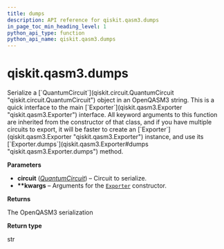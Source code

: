 ```yaml
---
title: dumps
description: API reference for qiskit.qasm3.dumps
in_page_toc_min_heading_level: 1
python_api_type: function
python_api_name: qiskit.qasm3.dumps
---
```


<span id="qiskit-qasm3-dumps" />

# qiskit.qasm3.dumps

<Function id="qiskit.qasm3.dumps" isDedicatedPage={true} github="https://github.com/qiskit/qiskit/tree/stable/0.21/qiskit/qasm3/__init__.py" signature="dumps(circuit, **kwargs)">
  Serialize a [`QuantumCircuit`](qiskit.circuit.QuantumCircuit "qiskit.circuit.QuantumCircuit") object in an OpenQASM3 string.

  <Admonition title="Note" type="note">
    This is a quick interface to the main [`Exporter`](qiskit.qasm3.Exporter "qiskit.qasm3.Exporter") interface. All keyword arguments to this function are inherited from the constructor of that class, and if you have multiple circuits to export, it will be faster to create an [`Exporter`](qiskit.qasm3.Exporter "qiskit.qasm3.Exporter") instance, and use its [`Exporter.dumps`](qiskit.qasm3.Exporter#dumps "qiskit.qasm3.Exporter.dumps") method.
  </Admonition>

  **Parameters**

  *   **circuit** ([*QuantumCircuit*](qiskit.circuit.QuantumCircuit "qiskit.circuit.QuantumCircuit")) – Circuit to serialize.
  *   **\*\*kwargs** – Arguments for the [`Exporter`](qiskit.qasm3.Exporter "qiskit.qasm3.Exporter") constructor.

  **Returns**

  The OpenQASM3 serialization

  **Return type**

  str
</Function>


